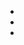 
* <DisplayChapter chapter='chapter_05' pinpoint='00-30' text='Introducing iteration' />
* <DisplayChapter chapter='chapter_05' pinpoint='00-40' text='Dictionaries' />
* <DisplayChapter chapter='chapter_02' pinpoint='00-42#displaying-output-in-a-table' text='Markdown tables' />